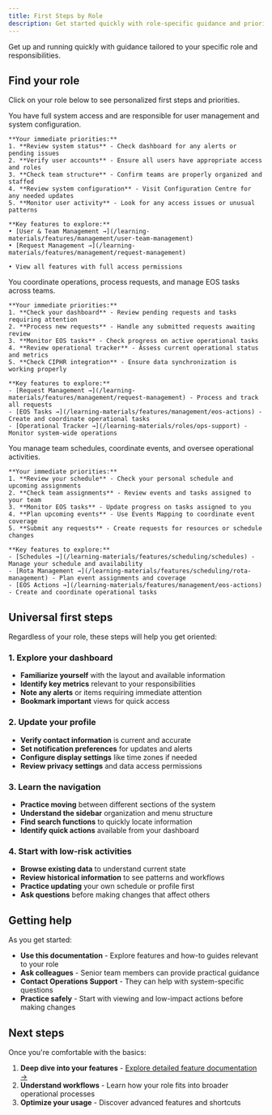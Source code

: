 ```yaml
---
title: First Steps by Role
description: Get started quickly with role-specific guidance and priorities
---
```





Get up and running quickly with guidance tailored to your specific role and responsibilities.

## Find your role

Click on your role below to see personalized first steps and priorities.

<Accordion>
  <AccordionItem title="🔑 Admin - System Administrator">
    <p>
      <Badge text="Admin" variant="danger" /> You have full system access and are responsible for user management and system configuration.
    </p>

    **Your immediate priorities:**
    1. **Review system status** - Check dashboard for any alerts or pending issues
    2. **Verify user accounts** - Ensure all users have appropriate access and roles
    3. **Check team structure** - Confirm teams are properly organized and staffed
    4. **Review system configuration** - Visit Configuration Centre for any needed updates
    5. **Monitor user activity** - Look for any access issues or unusual patterns

    **Key features to explore:**
    • [User & Team Management →](/learning-materials/features/management/user-team-management)
    • [Request Management →](/learning-materials/features/management/request-management)

    • View all features with full access permissions
  </AccordionItem>

  <AccordionItem title="🎯 Operations Support - Operational Coordinator">
    <p>
      <Badge text="Operations Support" variant="caution" /> You coordinate operations, process requests, and manage EOS tasks across teams.
    </p>

    **Your immediate priorities:**
    1. **Check your dashboard** - Review pending requests and tasks requiring attention
    2. **Process new requests** - Handle any submitted requests awaiting review
    3. **Monitor EOS tasks** - Check progress on active operational tasks
    4. **Review operational tracker** - Assess current operational status and metrics
    5. **Check CIPHR integration** - Ensure data synchronization is working properly

    **Key features to explore:**
    - [Request Management →](/learning-materials/features/management/request-management) - Process and track all requests
    - [EOS Tasks →](/learning-materials/features/management/eos-actions) - Create and coordinate operational tasks
    - [Operational Tracker →](/learning-materials/roles/ops-support) - Monitor system-wide operations

  </AccordionItem>

  <AccordionItem title="👥 Operations Manager - Team Leader">
    <p>
      <Badge text="Operations Manager" variant="success" /> You manage team schedules, coordinate events, and oversee operational activities.
    </p>

    **Your immediate priorities:**
    1. **Review your schedule** - Check your personal schedule and upcoming assignments
    2. **Check team assignments** - Review events and tasks assigned to your team
    3. **Monitor EOS tasks** - Update progress on tasks assigned to you
    4. **Plan upcoming events** - Use Events Mapping to coordinate event coverage
    5. **Submit any requests** - Create requests for resources or schedule changes

    **Key features to explore:**
    - [Schedules →](/learning-materials/features/scheduling/schedules) - Manage your schedule and availability
    - [Rota Management →](/learning-materials/features/scheduling/rota-management) - Plan event assignments and coverage
    - [EOS Actions →](/learning-materials/features/management/eos-actions) - Create and coordinate operational tasks

  </AccordionItem>


</Accordion>

## Universal first steps

Regardless of your role, these steps will help you get oriented:

### 1. Explore your dashboard
- **Familiarize yourself** with the layout and available information
- **Identify key metrics** relevant to your responsibilities
- **Note any alerts** or items requiring immediate attention
- **Bookmark important** views for quick access

### 2. Update your profile
- **Verify contact information** is current and accurate
- **Set notification preferences** for updates and alerts
- **Configure display settings** like time zones if needed
- **Review privacy settings** and data access permissions

### 3. Learn the navigation
- **Practice moving** between different sections of the system
- **Understand the sidebar** organization and menu structure
- **Find search functions** to quickly locate information
- **Identify quick actions** available from your dashboard

### 4. Start with low-risk activities
- **Browse existing data** to understand current state
- **Review historical information** to see patterns and workflows
- **Practice updating** your own schedule or profile first
- **Ask questions** before making changes that affect others

## Getting help

As you get started:

- **Use this documentation** - Explore features and how-to guides relevant to your role
- **Ask colleagues** - Senior team members can provide practical guidance
- **Contact Operations Support** - They can help with system-specific questions
- **Practice safely** - Start with viewing and low-impact actions before making changes

## Next steps

Once you're comfortable with the basics:

1. **Deep dive into your features** - [Explore detailed feature documentation →](/learning-materials/features/overview)
2. **Understand workflows** - Learn how your role fits into broader operational processes
3. **Optimize your usage** - Discover advanced features and shortcuts
